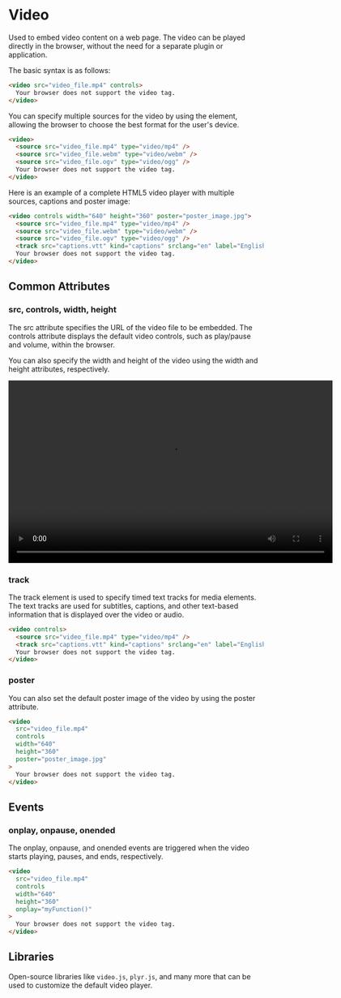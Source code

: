 # Video

Used to embed video content on a web page. The video can be played directly in the browser, without the need for a separate plugin or application.

The basic syntax is as follows:

```html
<video src="video_file.mp4" controls>
  Your browser does not support the video tag.
</video>
```

You can specify multiple sources for the video by using the <source> element, allowing the browser to choose the best format for the user's device.

```html
<video>
  <source src="video_file.mp4" type="video/mp4" />
  <source src="video_file.webm" type="video/webm" />
  <source src="video_file.ogv" type="video/ogg" />
  Your browser does not support the video tag.
</video>
```

Here is an example of a complete HTML5 video player with multiple sources, captions and poster image:

```html
<video controls width="640" height="360" poster="poster_image.jpg">
  <source src="video_file.mp4" type="video/mp4" />
  <source src="video_file.webm" type="video/webm" />
  <source src="video_file.ogv" type="video/ogg" />
  <track src="captions.vtt" kind="captions" srclang="en" label="English" />
  Your browser does not support the video tag.
</video>
```

## Common Attributes

### src, controls, width, height

The src attribute specifies the URL of the video file to be embedded. The controls attribute displays the default video controls, such as play/pause and volume, within the browser.

You can also specify the width and height of the video using the width and height attributes, respectively.

<video src="video_file.mp4" controls width="640" height="360">
  Your browser does not support the video tag.
</video>

### track

The track element is used to specify timed text tracks for media elements. The text tracks are used for subtitles, captions, and other text-based information that is displayed over the video or audio.

```html
<video controls>
  <source src="video_file.mp4" type="video/mp4" />
  <track src="captions.vtt" kind="captions" srclang="en" label="English" />
  Your browser does not support the video tag.
</video>
```

### poster

You can also set the default poster image of the video by using the poster attribute.

```html
<video
  src="video_file.mp4"
  controls
  width="640"
  height="360"
  poster="poster_image.jpg"
>
  Your browser does not support the video tag.
</video>
```

## Events

### onplay, onpause, onended

The onplay, onpause, and onended events are triggered when the video starts playing, pauses, and ends, respectively.

```html
<video
  src="video_file.mp4"
  controls
  width="640"
  height="360"
  onplay="myFunction()"
>
  Your browser does not support the video tag.
</video>
```

## Libraries

Open-source libraries like `video.js`, `plyr.js`, and many more that can be used to customize the default video player.
